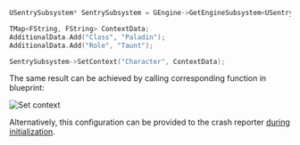 ```cpp
USentrySubsystem* SentrySubsystem = GEngine->GetEngineSubsystem<USentrySubsystem>();

TMap<FString, FString> ContextData;
AdditionalData.Add("Class", "Paladin");
AdditionalData.Add("Role", "Taunt");

SentrySubsystem->SetContext("Character", ContextData);
```

The same result can be achieved by calling corresponding function in blueprint:

![Set context](./img/unreal_set_context.png)

Alternatively, this configuration can be provided to the crash reporter [during initialization](/platforms/unreal/configuration/setup-crashreporter/#configure-attributes).

